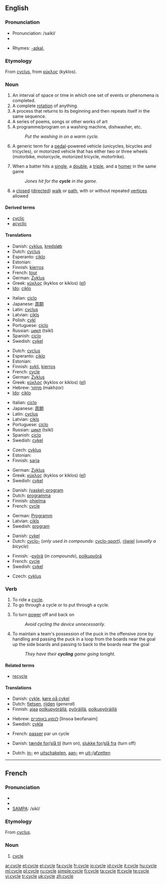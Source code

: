 {{wikipedia}}
==English==

===Pronunciation===
* Pronunciation: /saikl/
* {{audio|en-us-cycle.ogg|Audio (US)}}

* Rhymes: [[Rhymes:English:-aɪkəl|-aɪkəl]],

===Etymology===
From {{LL.}} [[cyclus]], from {{AGr.}} [[κύκλος]] (kyklos).

===Noun===
{{en-noun}}

# An interval of space or time in which one set of events or phenomena is completed.
# A complete [[rotation]] of anything.
# A process that returns to its beginning and then repeats itself in the same sequence.
# A series of poems, songs or other works of art
# A programme/program on a washing machine, dishwasher, etc.
#: ''Put the washing in on a warm cycle.''
# A generic term for a [[pedal]]-powered vehicle (unicycles, bicycles and tricycles), or motorized vehicle that has either two or three wheels (motorbike, motorcycle, motorized tricycle, motortrike).
# {{baseball}} When a batter hits a [[single]], a [[double]], a [[triple]], and a [[homer]] in the same game
#: ''Jones hit for the '''cycle''' in the game.''
# {{graph theory}} a [[closed]] ([[directed]]) [[walk]] or [[path]], with or without repeated [[vertices]] allowed

====Derived terms====
* [[cyclic]]
* [[acyclic]]

====Translations====
{{trans-top|complete rotation}}
* Danish: [[cyklus]], [[kredsløb]]
* Dutch: [[cyclus]] {{m}}
* Esperanto: [[ciklo]]
* Estonian: {{t|et|tsükkel}}
* Finnish: [[kierros]]
* French: [[tour]] {{m}}
* German: [[Zyklus]] {{m}}
* Greek: [[κύκλος]] (kyklos or kiklos) {{m}} ([[:el:Κύκλος|el]])
* [[Ido]]: [[ciklo]] {{m}}
{{trans-mid}}
* Italian: [[ciclo]] {{m}}
* Japanese: [[周期]] <!--()-->
* Latin: [[cyclus]] {{m}}
* Latvian: [[cikls]] {{m}}
* Polish: [[cykl]] {{m}}
* Portuguese: [[ciclo]] {{m}}
* Russian: [[цикл]] (tsikl)
* Spanish: [[ciclo]] {{m}}
* Swedish: [[cykel]] {{c}}
{{trans-bottom}}

{{trans-top|process}}
* Dutch: [[cyclus]] {{m}}
* Esperanto: [[ciklo]]
* Estonian: {{t|et|tsükkel}}
* Finnish: [[sykli]], [[kierros]]
* French: [[#French|cycle]] {{m}}
* German: [[Zyklus]] {{m}}
* Greek: [[κύκλος]] (kyklos or kiklos) {{m}} ([[:el:Κύκλος|el]])
* Hebrew: [[מחזור]] (makhzor) {{m}}
* [[Ido]]: [[ciklo]] {{m}}
{{trans-mid}}
* Italian: [[ciclo]] {{m}}
* Japanese: [[周期]]<!-- ()-->
* Latin: [[cyclus]] {{m}}
* Latvian: [[cikls]] {{m}}
* Portuguese: [[ciclo]] {{m}}
* Russian: [[цикл]] (tsikl)
* Spanish: [[ciclo]] {{m}}
* Swedish: [[cykel]] {{c}}
{{trans-bottom}}

{{trans-top|series of poems etc.}}
* Czech: [[cyklus]] {{m}}
* Estonian: {{t|et|sari}}
* Finnish: [[sarja]]
{{trans-mid}}
* German: [[Zyklus]] {{m}}
* Greek: [[κύκλος]] (kyklos or kiklos) {{m}} ([[:el:Κύκλος|el]])
* Swedish: [[cykel]] {{c}}
{{trans-bottom}}

{{trans-top|program on a washing machine}}
* Danish: [[(vaske)-program]]
* Dutch: [[programma]] {{n}}
* Finnish: [[ohjelma]]
* French: [[#French|cycle]] {{m}}
{{trans-mid}}
* German: [[Programm]] {{n}}
* Latvian: [[cikls]] {{m}}
* Swedish: [[program]] {{n}}
{{trans-bottom}}

{{trans-top|vehicle}}
* Danish: [[cykel]]
* Dutch: [[cyclo-]] (''only used in compounds'': [[cyclo-sport]]), [[rijwiel]] {{n}} (''usually a bicycle'')
{{trans-mid}}
* Finnish: -[[pyörä]] (''in compounds''), [[polkupyörä]]
* French: [[#French|cycle]] {{m}}
* Swedish: [[cykel]] {{c}}
{{trans-bottom}}

{{trans-top|graph theory: closed (directed) walk or path}}
* Czech: [[cyklus]] {{m}}
{{trans-mid}}
{{trans-bottom}}

===Verb===
{{en-verb|cycl|ing}}

# To ride a [[#Noun|cycle]].
# To go through a cycle or to put through a cycle.
# {{electronics}} To turn [[power]] off and back on
#: ''Avoid cycling the device unnecessarily.''
# {{icehockey}} To maintain a team's possession of the puck in the offensive zone by handling and passing the puck in a loop from the boards near the goal up the side boards and passing to back to the boards near the goal
#: ''They have their '''cycling''' game going tonight.''

====Related terms====
* [[recycle]]

====Translations====
{{trans-top|to ride a cycle}}
* Danish: [[cykle]], [[køre på cykel]]
* Dutch: [[fietsen]], [[rijden]] (''general'')
* Finnish: [[ajaa]] [[polkupyörä]]llä, [[pyöräillä]], [[polkupyöräillä]]
{{trans-mid}}
* Hebrew: [[לנסוע באופניים]] [linsoa beofanaim]
* Swedish: [[cykla]]
{{trans-bottom}}

{{trans-top|to go through a cycle or to put through a cycle}}
* French: [[passer]] par un cycle
{{trans-mid}}
{{trans-bottom}}

{{trans-top|to turn power off and back on}}
* Danish: [[tænde for]]/[[slå til]] (turn on), [[slukke for]]/[[slå fra]] (turn off)
{{trans-mid}}
* Dutch: [[inschakelen|in-]] en [[uitschakelen]], [[aanzetten|aan-]] en [[uitzetten|uit-]]/[[afzetten]]
{{trans-bottom}}

----

==French==

===Pronunciation===
* {{audio|Fr-cycle.ogg|audio}}
* {{IPA|/sikl/}}
* [[w:SAMPA|SAMPA]]: /sikl/

===Etymology===
From {{LL.}} ''[[cyclus]]''.

===Noun===
{{fr-noun|m}}

# [[#English|cycle]]

[[ar:cycle]]
[[et:cycle]]
[[el:cycle]]
[[fa:cycle]]
[[fr:cycle]]
[[io:cycle]]
[[id:cycle]]
[[it:cycle]]
[[hu:cycle]]
[[ml:cycle]]
[[pl:cycle]]
[[ru:cycle]]
[[simple:cycle]]
[[fi:cycle]]
[[ta:cycle]]
[[tt:cycle]]
[[te:cycle]]
[[vi:cycle]]
[[tr:cycle]]
[[uk:cycle]]
[[zh:cycle]]